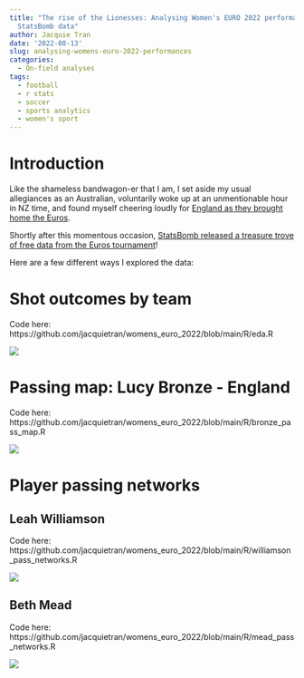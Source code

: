 ```yaml
---
title: "The rise of the Lionesses: Analysing Women's EURO 2022 performances using
  StatsBomb data"
author: Jacquie Tran
date: '2022-08-13'
slug: analysing-womens-euro-2022-performances
categories:
  - On-field analyses
tags:
  - football
  - r stats
  - soccer
  - sports analytics
  - women's sport
---
```


# Introduction

Like the shameless bandwagon-er that I am, I set aside my usual allegiances as an Australian, voluntarily woke up at an unmentionable hour in NZ time, and found myself cheering loudly for [England as they brought home the Euros](https://www.theguardian.com/football/2022/aug/02/pride-of-the-lionesses-englands-road-to-euro-2022-glory-in-pictures).

Shortly after this momentous occasion, [StatsBomb released a treasure trove of free data from the Euros tournament](https://statsbomb.com/articles/soccer/statsbomb-release-free-360-data-womens-euro-2022-available-now/)!

Here are a few different ways I explored the data:

# Shot outcomes by team

Code here: https://github.com/jacquietran/womens_euro_2022/blob/main/R/eda.R

![](/img/post/weuro_2022_shot_outcomes.png)

# Passing map: Lucy Bronze - England

Code here: https://github.com/jacquietran/womens_euro_2022/blob/main/R/bronze_pass_map.R

![](/img/post/weuro_2022_passes_bronze_combined.png)

# Player passing networks

## Leah Williamson

Code here: https://github.com/jacquietran/womens_euro_2022/blob/main/R/williamson_pass_networks.R

![](/img/post/weuro_2022_passes_williamson_combined.png)

## Beth Mead

Code here: https://github.com/jacquietran/womens_euro_2022/blob/main/R/mead_pass_networks.R

![](/img/post/weuro_2022_passes_mead_combined.png)
